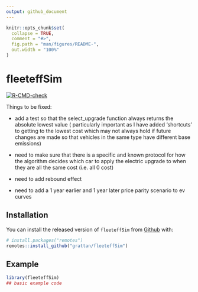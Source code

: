 ```yaml
---
output: github_document
---
```


<!-- README.md is generated from README.Rmd. Please edit that file -->

```r
knitr::opts_chunk$set(
  collapse = TRUE,
  comment = "#>",
  fig.path = "man/figures/README-",
  out.width = "100%"
)
```

# fleeteffSim

<!-- badges: start -->
[![R-CMD-check](https://github.com/grattan/fleeteffSim/workflows/R-CMD-check/badge.svg)](https://github.com/grattan/fleeteffSim/actions)
<!-- badges: end -->

Things to be fixed:

 - add a test so that the select_upgrade function always returns the absolute lowest value (
 particularly important as I have added 'shortcuts' to getting to the lowest cost which may
 not always hold if future changes are made so that vehicles in the same type have different base emissions)
 
 - need to make sure that there is a specific and known protocol for how the algorithm decides 
 which car to apply the electric upgrade to when they are all the same cost (i.e. all 0 cost)
 
 - need to add rebound effect
 
 - need to add a 1 year earlier and 1 year later price parity scenario to ev curves




## Installation

You can install the released version of `fleeteffSim` from [Github]() with:

```r
# install.packages("remotes")
remotes::install_github("grattan/fleeteffSim")
```

## Example

```r
library(fleeteffSim)
## basic example code
```

